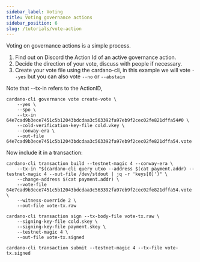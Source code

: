 ```yaml
---
sidebar_label: Voting 
title: Voting governance actions
sidebar_position: 6
slug: /tutorials/vote-action
---
```


Voting on governance actions is a simple process. 

1. Find out on Discord the Action Id of an active governance action. 
2. Decide the direction of your vote, discuss with people if necessary.
3. Create your vote file using the cardano-cli, in this example we will vote `--yes` but you can also vote `--no` or `--abstain` 

Note that --tx-in refers to the ActionID, 

```
cardano-cli governance vote create-vote \
    --yes \
    --spo \
    --tx-in 64e7cad9b3ece7451c5b12043bdcdaa3c563392fa97eb9f2cec02fe821dffa54#0 \
    --cold-verification-key-file cold.vkey \
    --conway-era \
    --out-file 64e7cad9b3ece7451c5b12043bdcdaa3c563392fa97eb9f2cec02fe821dffa54.vote
```

Now include it in a transaction:

```
cardano-cli transaction build --testnet-magic 4 --conway-era \
    --tx-in "$(cardano-cli query utxo --address $(cat payment.addr) --testnet-magic 4 --out-file /dev/stdout | jq -r 'keys[0]')" \
    --change-address $(cat payment.addr) \
    --vote-file 64e7cad9b3ece7451c5b12043bdcdaa3c563392fa97eb9f2cec02fe821dffa54.vote \
    --witness-override 2 \
    --out-file vote-tx.raw
```
```
cardano-cli transaction sign --tx-body-file vote-tx.raw \
    --signing-key-file cold.skey \
    --signing-key-file payment.skey \
    --testnet-magic 4 \
    --out-file vote-tx.signed
```

```
cardano-cli transaction submit --testnet-magic 4 --tx-file vote-tx.signed
```